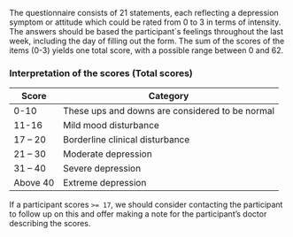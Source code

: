The questionnaire consists of 21 statements, each reflecting a depression symptom or attitude which could be rated from 0 to 3 in terms of intensity. 
The answers should be based the participant´s feelings throughout the last week, including the day of filling out the form. 
The sum of the scores of the items (0-3) yields one total score, with a possible range between 0 and 62.

### Interpretation of the scores (Total scores)
|Score|Category|
|---|---|
|0-10|These ups and downs are considered to be normal|
|11-16|Mild mood disturbance|
|17 – 20|Borderline clinical disturbance|
|21 – 30|Moderate depression|
|31 – 40|Severe depression|
|Above 40|Extreme depression|

If a participant scores `>= 17`, we should consider contacting the participant to follow up on this and offer making a note for the participant's doctor describing the scores.

